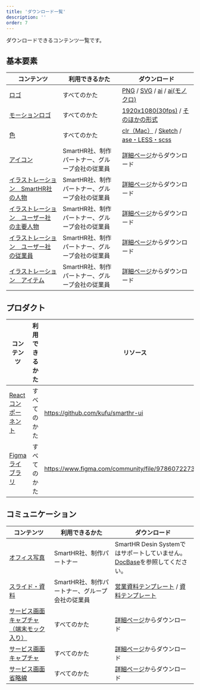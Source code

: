 ```yaml
---
title: 'ダウンロード一覧'
description: ''
order: 7
---
```


ダウンロードできるコンテンツ一覧です。

## 基本要素

| コンテンツ | 利用できるかた | ダウンロード |
| --- | --- | --- |
| [ロゴ](../basics/logos) | すべてのかた | [PNG](/SmartHR_Logo_png.zip) / [SVG](/SmartHR_Logo_svg.zip) / [ai](/SmartHR_Logo_ai.zip) / [ai(モノクロ)](/SmartHR_Logo_monochrome.zip)  | 
| [モーションロゴ](../basics/logos/motion) | すべてのかた | [1920x1080(30fps)](/SmartHR_MotionLogo_1920x1080_30fps.zip) / [そのほかの形式](../basics/logos/motion/#h2-1) | 
| [色](../basics/colors/) | すべてのかた | [clr（Mac）](/SmartHRColor_mac.zip) / [Sketch](/SmartHRColor.sketchpalette.zip) / [ase・LESS・scss](/SmartHRColor_ase_less_scss.zip) | 
| [アイコン](../basics/icons) | SmartHR社、制作パートナー、グループ会社の従業員 | [詳細ページ](../basics/icons)からダウンロード | 
| [イラストレーション　SmartHR社の人物](../basics/illustration/smarthr-co) | SmartHR社、制作パートナー、グループ会社の従業員 | [詳細ページ](../basics/illustration/smarthr-co)からダウンロード |
| [イラストレーション　ユーザー社の主要人物](../basics/illustration/user-co-main) | SmartHR社、制作パートナー、グループ会社の従業員 | [詳細ページ](../basics/illustration/user-co-main)からダウンロード |
| [イラストレーション　ユーザー社の従業員](../basics/illustration/user-co-other) | SmartHR社、制作パートナー、グループ会社の従業員 | [詳細ページ](../basics/illustration/user-co-other)からダウンロード |
| [イラストレーション　アイテム](../basics/illustration/item) | SmartHR社、制作パートナー、グループ会社の従業員 | [詳細ページ](../basics/illustration/item)からダウンロード |

## プロダクト

| コンテンツ | 利用できるかた | リソース |
| --- | --- | --- |
| [Reactコンポーネント](/products/resource/#h2-0) | すべてのかた | https://github.com/kufu/smarthr-ui | 
| [Figmaライブラリ](/products/resource/#h2-1) | すべてのかた |https://www.figma.com/community/file/978607227374353992 | 


## コミュニケーション

| コンテンツ | 利用できるかた | ダウンロード |
| --- | --- | --- |
| [オフィス写真](../communication/photography/photography-office) | SmartHR社、制作パートナー | SmartHR Desin Systemではサポートしていません。[DocBase](https://smarthr-inc.docbase.io/posts/1305108#%E3%82%AA%E3%83%95%E3%82%A3%E3%82%B9%E5%86%99%E7%9C%9F%E3%82%92%E4%BD%BF%E3%81%84%E3%81%9F%E3%81%84%E3%81%A8%E3%81%8D%E3%81%AF)を参照してください。 | 
| [スライド・資料](../communication/slides#h2-2) | SmartHR社、制作パートナー、グループ会社の従業員 | [営業資料テンプレート](https://drive.google.com/file/d/17raWuzfuL5uDfJCnrRkE3SMME6MH-b1f/view) / [資料テンプレート](https://drive.google.com/drive/u/0/folders/1Ljdknsmx0pCtFxvq3jEjXhGG5Z0MYVGL) | 
| [サービス画面キャプチャ（端末モック入り）](../communication/capture/service-capture-in-mock) | すべてのかた | [詳細ページ](../communication/capture/service-capture-in-mock)からダウンロード |
| [サービス画面キャプチャ](../communication/capture/service-capture) | すべてのかた | [詳細ページ](../communication/capture/service-capture)からダウンロード |
| [サービス画面 省略線](../communication/capture/kit/#h3-2) | すべてのかた | [詳細ページ](../communication/capture/kit#h3-2)からダウンロード |
